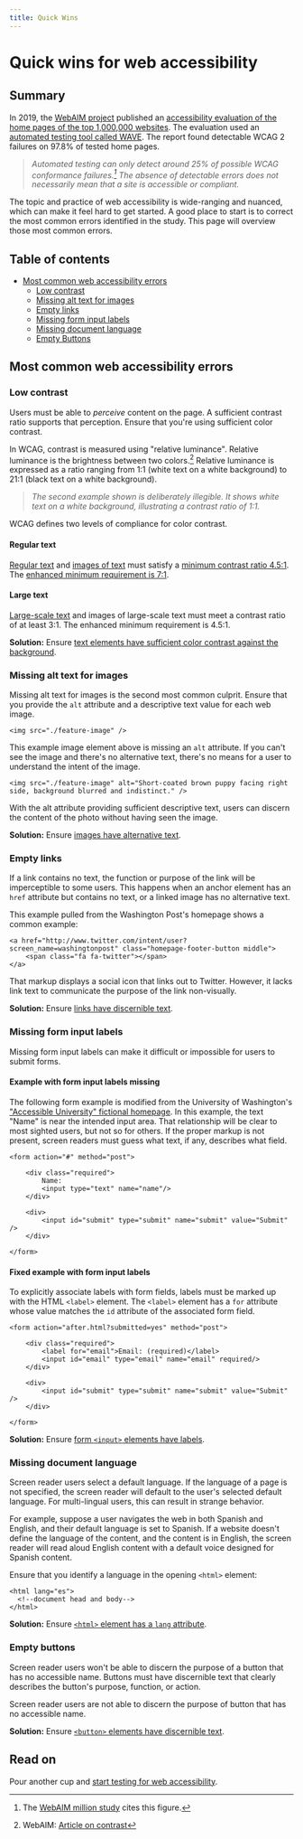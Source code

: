 ```yaml
---
title: Quick Wins
---
```



<SEO
  title="Quick Wins for Web Accessibility"
  description="An introduction to the six most common accessibility errors, and how to fix them."
/>

# Quick wins for web accessibility

## Summary

In 2019, the [WebAIM project](https://webaim.org/) published an [accessibility evaluation of the home pages of the top 1,000,000 websites](https://webaim.org/projects/million/). The evaluation used an [automated testing tool called WAVE](https://wave.webaim.org/). The report found detectable WCAG 2 failures on 97.8% of tested home pages.

> _Automated testing can only detect around 25% of possible WCAG conformance failures.[^webaim-million] The absence of detectable errors does not necessarily mean that a site is accessible or compliant._

The topic and practice of web accessibility is wide-ranging and nuanced, which can make it feel hard to get started. A good place to start is to correct the most common errors identified in the study. This page will overview those most common errors.

## Table of contents

- [Most common web accessibility errors](/quick-wins/#most-common-web-accessibility-errors)
  - [Low contrast](/quick-wins/#low-contrast)
  - [Missing alt text for images](/quick-wins/#missing-alt-text-for-images)
  - [Empty links](/quick-wins/#empty-links)
  - [Missing form input labels](/quick-wins/#missing-form-input-labels)
  - [Missing document language](/quick-wins/#missing-document-language)
  - [Empty Buttons](/quick-wins/#empty-buttons)

## Most common web accessibility errors

### Low contrast

Users must be able to _perceive_ content on the page. A sufficient contrast ratio supports that perception. Ensure that you're using sufficient color contrast.

In WCAG, contrast is measured using "relative luminance". Relative luminance is the brightness between two colors.[^webaim-contrast] Relative luminance is expressed as a ratio ranging from 1:1 (white text on a white background) to 21:1 (black text on a white background).

> _The second example shown is deliberately illegible. It shows white text on a white background, illustrating a contrast ratio of 1:1._

<ImageGallery>

<ColorContrast background="#fff" foreground="#000" ratio="21:1" />

<ColorContrast background="#fff" foreground="#fff" ratio="1:1" />

</ImageGallery>

WCAG defines two levels of compliance for color contrast.

#### Regular text

[Regular text](https://www.w3.org/TR/WCAG21/#dfn-text) and [images of text](https://www.w3.org/TR/WCAG21/#dfn-images-of-text) must satisfy a [minimum contrast ratio 4.5:1](https://www.w3.org/TR/WCAG21/#contrast-minimum). The [enhanced minimum requirement is 7:1](https://www.w3.org/TR/WCAG21/#contrast-enhanced).

<ImageGallery>

<ColorContrast
  background="#ccc"
  foreground="#565656"
  ratio="4.6:1"
  fontSize="1"
/>

<ColorContrast
  background="#ccc"
  foreground="#393939"
  ratio="7.19:1"
  fontSize="1"
/>

</ImageGallery>

#### Large text

[Large-scale text](https://www.w3.org/TR/WCAG21/#dfn-large-scale) and images of large-scale text must meet a contrast ratio of at least 3:1. The enhanced minimum requirement is 4.5:1.

<ImageGallery>

<ColorContrast
  background="#ccc"
  foreground="#707070"
  ratio="3.08:1"
  fontSize="4"
/>

<ColorContrast
  background="#ccc"
  foreground="#565656"
  ratio="4.6:1"
  fontSize="4"
/>

</ImageGallery>

**Solution:** Ensure [text elements have sufficient color contrast against the background](https://dequeuniversity.com/rules/axe/3.3/color-contrast).

### Missing alt text for images

Missing alt text for images is the second most common culprit. Ensure that you provide the `alt` attribute and a descriptive text value for each web image.

```
<img src="./feature-image" />
```

This example image element above is missing an `alt` attribute. If you can't see the image and there's no alternative text, there's no means for a user to understand the intent of the image.

```
<img src="./feature-image" alt="Short-coated brown puppy facing right side, background blurred and indistinct." />
```

With the alt attribute providing sufficient descriptive text, users can discern the content of the photo without having seen the image.

**Solution:** Ensure [images have alternative text](https://dequeuniversity.com/rules/axe/3.3/image-alt).

### Empty links

If a link contains no text, the function or purpose of the link will be imperceptible to some users. This happens when an anchor element has an `href` attribute but contains no text, or a linked image has no alternative text.

This example pulled from the Washington Post's homepage shows a common example:

```
<a href="http://www.twitter.com/intent/user?screen_name=washingtonpost" class="homepage-footer-button middle">
    <span class="fa fa-twitter"></span>
</a>
```

That markup displays a social icon that links out to Twitter. However, it lacks link text to communicate the purpose of the link non-visually.

**Solution:** Ensure [links have discernible text](https://dequeuniversity.com/rules/axe/3.3/link-name).

### Missing form input labels

Missing form input labels can make it difficult or impossible for users to submit forms.

#### Example with form input labels missing

The following form example is modified from the University of Washington's ["Accessible University" fictional homepage](https://www.washington.edu/accesscomputing/AU/before.html). In this example, the text "Name" is near the intended input area. That relationship will be clear to most sighted users, but not so for others. If the proper markup is not present, screen readers must guess what text, if any, describes what field.

```
<form action="#" method="post">

    <div class="required">
        Name:
        <input type="text" name="name"/>
    </div>

    <div>
        <input id="submit" type="submit" name="submit" value="Submit" />
    </div>

</form>
```

#### Fixed example with form input labels

To explicitly associate labels with form fields, labels must be marked up with the HTML `<label>` element. The `<label>` element has a `for` attribute whose value matches the `id` attribute of the associated form field.

```
<form action="after.html?submitted=yes" method="post">

    <div class="required">
        <label for="email">Email: (required)</label>
        <input id="email" type="email" name="email" required/>
    </div>

    <div>
        <input id="submit" type="submit" name="submit" value="Submit" />
    </div>

</form>
```

**Solution:** Ensure [form `<input>` elements have labels](https://dequeuniversity.com/rules/axe/3.3/label).

### Missing document language

Screen reader users select a default language. If the language of a page is not specified, the screen reader will default to the user's selected default language. For multi-lingual users, this can result in strange behavior.

For example, suppose a user navigates the web in both Spanish and English, and their default language is set to Spanish. If a website doesn't define the language of the content, and the content is in English, the screen reader will read aloud English content with a default voice designed for Spanish content.

Ensure that you identify a language in the opening `<html>` element:

```
<html lang="es">
  <!--document head and body-->
</html>
```

**Solution:** Ensure [`<html>` element has a `lang` attribute](https://dequeuniversity.com/rules/axe/3.3/html-has-lang).

### Empty buttons

Screen reader users won't be able to discern the purpose of a button that has no accessible name. Buttons must have discernible text that clearly describes the button's purpose, function, or action.

Screen reader users are not able to discern the purpose of button that has no accessible name.

**Solution:** Ensure [`<button>` elements have discernible text](https://dequeuniversity.com/rules/axe/3.3/button-name).

[^webaim-million]: The [WebAIM million study](https://webaim.org/projects/million/) cites this figure.
[^webaim-contrast]: WebAIM: [Article on contrast](https://webaim.org/articles/contrast/)

## Read on

Pour another cup and [start testing for web accessibility](/start-testing/).
